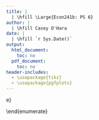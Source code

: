 ```yaml
---
title: | 
  | \hfill \Large{Econ241b: PS 6}
author: |
  | \hfill Casey O'Hara
date: |
  | \hfill `r Sys.Date()`
output:
  html_document:
    toc: no
  pdf_document:
    toc: no
header-includes: 
  - \usepackage{tikz}
  - \usepackage{pgfplots}
---
```



\begin{enumerate}
\item %%1
  Asymptotic Behavior of Hypothesis Tests

  Your fieldwork requires that you test $H_0: \beta_k = \overline\beta_k$ vs. $H_1: \beta_k \neq \overline\beta_k$

  \begin{enumerate}
  \item %%a
    You know that under $H_0$,
    $$\sqrt{n} (B_k - \overline\beta_k) \xrightarrow{d} N(0, Avar (B_k))$$
    $$\widehat{Avar(B_k)} \xrightarrow{p} Avar (B_k)$$
    where $\widehat{Avar (B_k)} = S_{xx}^{-1}\hat S S_{xx}^{-1}$. To perform 
    your test, you wish to use a t-statistic and you want to make sure that the 
    limit distribution is standard normal. Show that (1) implies that under $H_0$,
    $$\frac{B_k - \overline\beta_k}{SE^{*}(B_k)} \xrightarrow{d} N(0, 1),$$
    where $SE^{*}(B_k)= \sqrt{\frac{1}{n}\widehat{Avar(B_k)}}$.
    
    Assume $S_{xx}$ and $\hat S$ are invertible ($\frac{1}{n}\sum x_t x_t'$ is 
    non-singular, by Large Sample Dist class notes, assumption 2.4) thus 
    $\widehat{Avar(B_k)}^{-1}$ exists.
    \begin{align*}
      \text{Given } &\widehat{Avar(B_k)} \xrightarrow{p} Avar(B_k)\\
      \Rightarrow &\widehat{Avar(B_k)}^{-1} \xrightarrow{p} Avar(B_k)^{-1}\
          &\text{(assuming $Avar(B_k)^{-1}$ exists)}\\
      \Rightarrow & \widehat{Avar(B_k)}^{-1/2} \xrightarrow{p} 
            Avar(B_k)^{-1/2}\
          &\text{(continuous xform on both sides)}\\[12pt]
      \frac{B_k - \overline\beta_k}{SE^{*}(B_k)} &= 
            (\sqrt{n}(B_k - \overline\beta_k)) (\widehat{Avar(B_k)}^{-1/2})
          &\text{(algebra)}\\
      \frac{B_k - \overline\beta_k}{SE^{*}(B_k)} &\xrightarrow{d} 
            N(0, Avar (B_k)) Avar(B_k)^{-1/2}
          &\text{(Slutsky's theorem)}\\
      \Rightarrow \frac{B_k - \overline\beta_k}{SE^{*}(B_k)} &\xrightarrow{d} 
            N(0, 1)
          &\text{(algebra) }\blacksquare\\
    \end{align*}
  \item %%b
    When performing the test, under what circumstances would you select the 
    critical values from a normal distribution versus a $t$ distribution?
    
    Typically $t$ distribution would be used when the population error variance is
    not known, and under small sample sizes.  Normal distribution is
    appropriate when the population variance is known.  For large $n$,
    the $t$ distribution approaches the normal distribution ($t$ distribution
    with infinite degrees of freedom = normal).  Here, though we don't know the
    population error variance, since we are looking at large samples and 
    asymptotic distributions, we should be able to use the normal distribution.

  \item %%c
    Show what $SE^{*}(B_k)$ converges in probability to.
    
    We are given that $SE^{*}(B_k)= \sqrt{\frac{1}{n}\widehat{Avar(B_k)}}$. 
    We know that $\widehat{Avar(B_k)} \xrightarrow{p} Avar (B_k)$, so
    $\sqrt{\widehat{Avar(B_k)}} \xrightarrow{p} \sqrt{Avar (B_k)}$ (shown in
    part $a$.  We also know that $\lim_{n\rightarrow\infty}\frac{1}{\sqrt{n}} = 0$.  
    
    So $SE^{*}(B_k) = \sqrt{\frac{1}{n}\widehat{Avar(B_k)}}$ converges to 0 as $n$ increases.

  \item %%d
    With your answer from part $c$, intuitively explain the convergence in (2).
    
    We've shown that $\frac{B_k - \overline\beta_k}{SE^{*}(B_k)}$ converges 
    to $N(0, 1)$ distribution.  But according to $c$, the denominator converges
    to 0!  So the numberator must converge to zero as well: $B_k$ approaches $\overline\beta_k$).
    
    Furthermore, they must both converge at the same rate: if the numerator converged 
    toward zero faster, the fraction would converge to 
    zero, and if it converged more slowly, the fraction would not converge.

  \end{enumerate}
  
\item %%2
  Consistency and Conditional Mean Independence

  You want to estimate the following scalar equation (in deviation-from-means
  form):
  $$y_t = \beta x_t + u_t.$$
  There are two potentially important assumptions you can make:\\
    (A1): $\mathbb{E}[x_t u_t] = 0$ for all $t$, and 
      $\mathbb{E}[x_t^2] = \sigma_{xx} < \infty$\\
    (A2):  $\mathbb{E}[u_t|X] = 0$ for all $t$, and 
      $\mathbb{E}[x_t^2] = \sigma_{xx} < \infty$

  \begin{enumerate}
  \item %%a
    Show that, under (A1), the OLS estimator is a consistent estimator for $\beta$.
    
    OLS estimator:
  $$\hat\beta = (\sum_{t=1}^T x_t x_t')^{-1}\sum_{t=1}^T x_t y_t = \beta + 
    (\sum_{t=1}^T x_t x_t')^{-1}\sum_{t=1}^T x_t u_t$$

  By assumptions (A1), we know our variables are stationary and ergodic.
  By the ergodic theorem, 
  $$\overline Z_n = \frac{1}{n}\sum_{t=1}^n Z_t \xrightarrow{as} \mathbb{E}[Z_t]$$
  
  If we rewrite our OLS estimator as:
    $$\hat\beta = \beta + \left(\frac{1}{T}\sum_{t=1}^T x_t x_t'\right)^{-1} \left(\frac{1}{T}\sum_{t=1}^T x_t u_t\right)$$
  then 
  $$\frac{1}{T}\sum_{t=1}^T x_t x_t' \xrightarrow{as} \mathbb{E}[x_t^2] = \sigma_{xx} < \infty$$
  and 
  $$\frac{1}{T}\sum_{t=1}^T x_t u_t \xrightarrow{as} \mathbb{E}[x_t u_t] = 0$$
  Therefore, 
    $$\hat\beta = \beta + \left(\frac{1}{T}\sum_{t=1}^T x_t x_t'\right)^{-1} \left(\frac{1}{T}\sum_{t=1}^T x_t u_t\right)
    \xrightarrow{as\Rightarrow p} \beta + \frac{0}{ \sigma_{xx}} = \beta$$
  
  So under assumption (A1),  OLS estimator $\hat\beta$ is a consistent estimator for $\beta$.
    
  \item %%b
    Your coauthor suggests you run a first-difference model in which your 
    outcome of interest is no longer the level of $y$ in period $t$, but 
    rather the change in $y$ from time period $t - 1$ to $t$.

    Denote  $\Delta y_t = y_t  - y_{t-1}$ and  $\Delta x_t = x_t - x_{t-1}$. 
    Will an OLS regression of $\Delta y_t$ on $\Delta x_t$ yield a consistent 
    estimator of $\beta$ under (A1)? Will it yield a consistent estimator 
    under (A2)?
    
    In this case, our OLS estimator becomes
  $$\hat\beta = \left(\sum_{t=1}^T \Delta x_t^2\right)^{-1}\sum_{t=1}^T \Delta x_t \Delta y_t = \beta + 
    \left(\sum_{t=1}^T \Delta x_t^2\right)^{-1}\sum_{t=1}^T \Delta x_t \Delta u_t$$
    Expanding the delta terms back 
    into $t$ and $t-1$ terms, we want to show (as in part $a$) that
    \begin{align*}
      \frac{\sum_{t=1}^T \Delta x_t \Delta u_t}{\sum_{t=1}^T \Delta x_t^2} &\rightarrow 0\\[12pt]
      \frac{\sum_{t=1}^T \Delta x_t \Delta u_t}{\sum_{t=1}^T \Delta x_t^2}  &=
          \frac{\sum_{t=1}^T (x_t - x_{t-1})(u_t - u_{t-1})}{\sum_{t=1}^T \Delta x_t^2} \\
        &= \frac{\sum_{t=1}^T (x_t u_t - x_{t-1}u_t - x_t u_{t-1} + x_{t-1}u_{t-1})}{\sum_{t=1}^T \Delta x_t^2} \\
        &= \frac{\frac{1}{n}\sum_{t=1}^T x_t u_t - \frac{1}{n}\sum_{t=1}^T x_{t-1}u_t - 
            \frac{1}{n}\sum_{t=1}^T x_t u_{t-1} + \frac{1}{n}\sum_{t=1}^T x_{t-1}u_{t-1}}
            {\sum_{t=1}^T \Delta x_t^2} \\
    \end{align*}
    Expand out the terms on the bottom, by ergodic theorem:
    $$\sum_{t=1}^T (x_t - x_{t-1})^2 \rightarrow \mathbb{E}[(x_t - x_{t-1})^2]$$
    which we will assume exists ($<\infty$), and is not zero.
    
    By the ergodic theorem, the terms on top converge almost surely:
    \begin{align*}
      \frac{1}{n}\sum_{t=1}^T x_t u_t         &\rightarrow \mathbb{E}[x_t u_t] = 0\\
      \frac{1}{n}\sum_{t=1}^T x_{t-1}u_t      &\rightarrow \mathbb{E}[x_{t-1}u_t]\\
      \frac{1}{n}\sum_{t=1}^T x_t u_{t-1}     &\rightarrow \mathbb{E}[x_t u_{t-1}]\\
      \frac{1}{n}\sum_{t=1}^T x_{t-1}u_{t-1}  &\rightarrow \mathbb{E}[x_{t-1}u_{t-1} = 0]
    \end{align*}
    Based on assumption (A1) we don't know the values of $\mathbb{E}[x_{t-1}u_t]$ and 
    $\mathbb{E}[x_t u_{t-1}]$, so we can't tell whether the numerator
    converges to zero.
    
    Therefore, by assumption (A1), $\hat\beta$ is not necessarily a consistent estimator for $\beta$.
    
    Under assumption (A2), $\mathbb{E}[u_t|X] = 0$, and using LIE:
    \begin{align*}
      \mathbb{E}[x_{t-1}u_t] &= \mathbb{E}[\mathbb{E}[x_{t-1}u_t|X]] 
          &\text{(law of iter exp.)}\\
        &= \mathbb{E}[x_{t-1}\mathbb{E}[u_t|X]] 
          &\text{(conditioning thm)}\\
        &= \mathbb{E}[x_{t-1} 0] = 0
          &\text{(substitute)}
    \end{align*}
    The same process would work to show that $\mathbb{E}[x_t u_{t-1}] = 0$.  So under
    assumption (A2), $\hat\beta$ is consistent for $\beta$.
      
    
  \item %%c
    Imagine you and your coauthor are working on a project in which you 
    observe individuals (indexed by $i$) in two time-periods, $t = 1$ and 
    $t = 2$. You observe outcomes $(y_{i,t})$ and a mean-zero scalar regressor
    $(x_{i,t})$ for each individual in both time periods. There also exists a 
    characteristic specific to each individual that does not change over time
    $(\alpha_i)$ and that you cannot observe, yet it influences the outcome 
    of interest. You and your coauthor want to estimate the following scalar 
    equation
    $$y_{i,t} = \alpha_i + x_{i,t} + u_{i,t}.$$
    The assumptions that correspond to A1 and A2 are, for each value of $i$:\\
      (A1'): $\mathbb{E}[x_{i,t} u_{i,t}] = 0$ for all $t$, and 
        $\mathbb{E}[x_{i,t}^2] = \sigma_{xx} < \infty$\\
      (A2'):  $\mathbb{E}[u_{i,t}|X] = 0$ for all $t$, and 
        $\mathbb{E}[x_{i,t}^2] = \sigma_{xx} < \infty$\\
    If $\alpha_i$ is uncorrelated with $x_{i,t}$ and $x_{i,t-1}$, will the OLS 
    estimator be a consistent estimator for $\beta$ under (A1')?

  Set up the OLS estimator: how does $\alpha_i$ fit in?
  \begin{align*}
    \hat\beta &= \frac{\sum_{i=1}^n x_{i,t}y_{i,t}}{\sum_{i=1}^nx_{i,t}^2}\\
      &= \beta + \frac{\sum_{i=1}^n x_{i,t}(u_{i,t} + \alpha_i)}{\sum_{i=1}^nx_{i,t}^2}\\
  \end{align*}
  And each of these sums would be additionally summed for periods $t=1$ and $t=2$.
  
  For consistency, we need:
  $$\frac{\sum_{t=1}^2 \left(\sum_{i=1}^n x_{i,t}u_{i,t}\right) + 
        \sum_{t=1}^2 \left(\sum_{i=1}^n x_{i,t}\alpha_i \right)}
        {\sum_{t=1}^2 \sum_{i=1}^nx_{i,t}^2} = 0$$
  Using the same ideas as prior problems, and multiplying both top and bottom of
  this fraction by $\frac{1}{n}$, the ergodic theorem tells us that the bottom
  will be positive and finite, and the numerator terms:
  \begin{align*}
    \frac{1}{n} \sum_{t=1}^2 \sum_{i=1}^n x_{i,t}u_{i,t} 
        &\xrightarrow{p} \sum_{t=1}^2 \mathbb{E}[x_{i,t}u_{i,t}] = 0\\
    \frac{1}{n} \sum_{t=1}^2 \sum_{i=1}^n x_{i,t}\alpha_i
        &\xrightarrow{p} \sum_{t=1}^2 \mathbb{E}[x_{i,t}\alpha_i]\\
        &= \sum_{t=1}^2 \mathbb{E}[x_{i,t}]\mathbb{E}[\alpha_i]
          &\text{($x_{i,t}, \alpha_i$ uncorrelated)}\\
        &= \sum_{t=1}^2 0 \times \mathbb{E}[\alpha_i]
          &\text{($x_{i,t}$ is mean zero)}\\
        &= 0 &\blacksquare
  \end{align*}
  
  Therefore, $\hat\beta$ is consistent for $\beta$, under assumption (A1').
    
  
  \item %%d
    Suppose you have reason to believe that the individual characteristic may 
    in fact be correlated with the regressor of interest. In light of your 
    answer in part b, can you construct a consistent estimator for $\beta$
    under (A1')? Can you construct a consistent estimator for $\beta$ 
    under (A2')?
    
    Under (A1'), if $x_{i,t}, \alpha_i$ are correlated, then the 
    $\sum_{t=1}^2 \mathbb{E}[x_{i,t}\alpha_i]$ term does not necessarily
    equal zero, so we cannot show consistency.
    
    But the $\alpha_i$ term is not time-dependent, and so if we do a
    first-difference model as in part $b$, it will appear equally
    in both the $t = 1$ period and $t = 2$, and thus subtract out.  
    Due to the parallelism of the assumptions (A1) and (A1'), as in $b$, 
    the (A1') assumption will not get us to consistency in this case, but the 
    (A2') assumption should, by parallel logic to part $b$ and parallelism
    between assumptions (A2) and (A2').
    
  \end{enumerate}
  
\end{enumerate}
